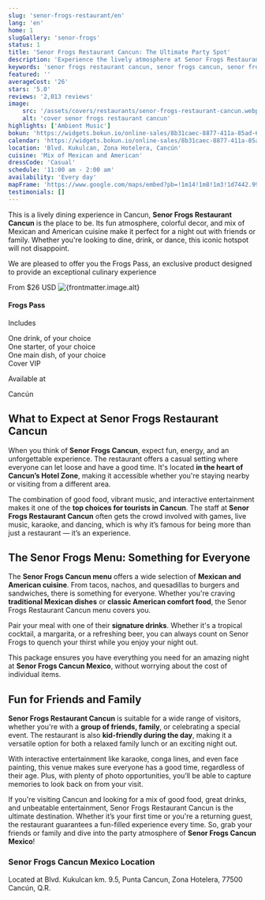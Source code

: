 ```yaml
---
slug: 'senor-frogs-restaurant/en'
lang: 'en'
home: 1
slugGallery: 'senor-frogs'
status: 1
title: 'Senor Frogs Restaurant Cancun: The Ultimate Party Spot'
description: 'Experience the lively atmosphere at Senor Frogs Restaurant Cancun with fun dining tasting Mexican & American cuisine, drinks, and entertainment!'
keywords: 'senor frogs restaurant cancun, senor frogs cancun, senor frogs mexico, senor frogs restaurant, senor frogs cancun menu, senor frogs cancun prices, senor frogs cancun reviews, senor frogs cancun location, senor frogs cancun dress code, senor frogs cancun schedule, senor frogs cancun availability, senor frogs cancun map, senor frogs cancun testimonials'
featured: ''
averageCost: '26'
stars: '5.0'
reviews: '2,013 reviews'
image:
    src: '/assets/covers/restaurants/senor-frogs-restaurant-cancun.webp'
    alt: 'cover senor frogs restaurant cancun'
highlights: ['Ambient Music']
bokun: 'https://widgets.bokun.io/online-sales/8b31caec-8877-411a-85ad-682828170619/experience/911208?partialView=1'
calendar: 'https://widgets.bokun.io/online-sales/8b31caec-8877-411a-85ad-682828170619/experience-calendar/911208'
location: 'Blvd. Kukulcan, Zona Hotelera, Cancún'
cuisine: 'Mix of Mexican and American'
dressCode: 'Casual'
schedule: '11:00 am - 2:00 am'
availability: 'Every day'
mapFrame: 'https://www.google.com/maps/embed?pb=!1m14!1m8!1m3!1d7442.999256248303!2d-86.74750400000002!3d21.132506!3m2!1i1024!2i768!4f13.1!3m3!1m2!1s0x8f4c29cd09568e9d%3A0xce44164b215f740d!2zU2XDsW9yIEZyb2cncyB8IENhbmPDum4!5e0!3m2!1ses!2smx!4v1725992845465!5m2!1ses!2smx'
testimonials: []
---
```


<p class="text-base md:text-lg mb-2">This is a lively dining experience in Cancun, <strong>Senor Frogs Restaurant Cancun</strong> is the place to be. 
Its fun atmosphere, colorful decor, and mix of Mexican and American cuisine make it perfect for a night out with friends or family. Whether you're 
looking to dine, drink, or dance, this iconic hotspot will not disappoint.</p>

<p class="text-base md:text-lg mb-2">We are pleased to offer you the Frogs Pass, an exclusive product designed to provide an exceptional 
culinary experience</p>

<div class="shadow-md flex flex-wrap rounded-xl bg-white p-4 mt-10 mb-4">
    <div class="w-full md:w-4/12 relative">
        <span class="absolute top-0 -left-8 -rotate-[30deg] bg-red-500 text-white text-base font-bold px-2 py-1 rounded-xl">From $26 USD</span>
        <img src={frontmatter.image.src} alt={frontmatter.image.alt} class="rounded-md w-full h-auto" />
    </div>
    <div class="w-full md:w-8/12 md:pl-5 md:pt-0 pt-5 md:text-start text-center">
        <h4 class="text-lg md:text-xl font-bold text-green-700 mb-4 uppercase">Frogs Pass</h4>
        <p class="text-base md:text-lg mb-2 font-bold">Includes</p>
        <div class="flex gap-2 justify-center md:justify-normal flex-wrap mb-5 text-base">
            <div class="flex items-center gap-2 border rounded-lg py-1 px-3 bg-white text-slate-600 hover:text-white hover:bg-orange-500 transition duration-200">
                <i class="at-check-circle text-green-700"></i><span>One drink, of your choice</span>
            </div>
            <div class="flex items-center gap-2 border rounded-lg py-1 px-3 bg-white text-slate-600 hover:text-white hover:bg-orange-500 transition duration-200">
                <i class="at-check-circle text-green-700"></i><span>One starter, of your choice</span>
            </div>
            <div class="flex items-center gap-2 border rounded-lg py-1 px-3 bg-white text-slate-600 hover:text-white hover:bg-orange-500 transition duration-200">
                <i class="at-check-circle text-green-700"></i><span>One main dish, of your choice</span>
            </div>
            <div class="flex items-center gap-2 border rounded-lg py-1 px-3 bg-white text-slate-600 hover:text-white hover:bg-orange-500 transition duration-200">
                <i class="at-check-circle text-green-700"></i><span>Cover VIP</span>
            </div>
        </div>
        <p class="text-base md:text-lg mb-2 font-bold">Available at</p>
        <p class="text-base md:text-lg mb-2"><i class="at-location text-green-700"></i> Cancún</p>
    </div>
</div>

<h2 class="text-xl md:text-3xl font-bold text-orange-600 mt-10 mb-4">What to Expect at <strong class="text-green-700">Senor Frogs Restaurant Cancun</strong></h2>

<p class="text-base md:text-lg mb-2">When you think of <strong>Senor Frogs Cancun</strong>, expect fun, energy, and an unforgettable experience. 
The restaurant offers a casual setting where everyone can let loose and have a good time. It's located <strong>in the heart of Cancun’s 
Hotel Zone</strong>, making it accessible whether you're staying nearby or visiting from a different area. </p>

<p class="text-base md:text-lg mb-2">The combination of good food, vibrant music, and interactive entertainment makes it one of the <strong>
top choices for tourists in Cancun</strong>. The staff at <strong>Senor Frogs Restaurant Cancun</strong> often gets the crowd involved with games, 
live music, karaoke, and dancing, which is why it’s famous for being more than just a restaurant — it’s an experience.</p>

<h2 class="text-xl md:text-3xl font-bold text-orange-600 mt-10 mb-4">The Senor Frogs Menu: Something for Everyone</h2>

<p class="text-base md:text-lg mb-2">The <strong>Senor Frogs Cancun menu</strong> offers a wide selection of <strong>Mexican and American cuisine</strong>. From tacos, nachos, and quesadillas to burgers and sandwiches, there is something for everyone. Whether you're craving <strong>traditional Mexican dishes</strong> or <strong>classic American comfort food</strong>, the Senor Frogs Restaurant Cancun menu covers you.</p>

<p class="text-base md:text-lg mb-2">Pair your meal with one of their <strong>signature drinks</strong>. Whether it's a tropical cocktail, a margarita, or a refreshing beer, you can always count on Senor Frogs to quench your thirst while you enjoy your night out.</p>
                                
<p class="text-base md:text-lg mb-2">This package ensures you have everything you need for an amazing night at <strong>Senor Frogs Cancun Mexico</strong>, without worrying about the cost of individual items.</p>

<h2 class="text-xl md:text-3xl font-bold text-orange-600 mt-10 mb-4"> Fun for Friends and Family</h2>

<p class="text-base md:text-lg mb-2"><strong> Senor Frogs Restaurant Cancun</strong> is suitable for a wide range of visitors, whether you're with a <strong>group of friends, family</strong>, or celebrating a special event. The restaurant is also <strong>kid-friendly during the day</strong>, making it a versatile option for both a relaxed family lunch or an exciting night out.</p>

<p class="text-base md:text-lg mb-2">With interactive entertainment like karaoke, conga lines, and even face painting, this venue makes sure everyone has a good time, regardless of their age. Plus, with plenty of photo opportunities, you’ll be able to capture memories to look back on from your visit.</p>

<p class="text-base md:text-lg mb-2">If you're visiting Cancun and looking for a mix of good food, great drinks, and unbeatable entertainment, Senor Frogs Restaurant Cancun is the ultimate destination. Whether it’s your first time or you're a returning guest, the restaurant guarantees a fun-filled experience every time. So, grab your friends or family and dive into the party atmosphere of <strong>Senor Frogs Cancun Mexico</strong>!</p>

<h3 class="text-lg md:text-2xl font-bold text-green-700 mt-10 mb-4">Senor Frogs Cancun Mexico Location</h3>

<p class="text-base md:text-lg mb-2">Located at Blvd. Kukulcan km. 9.5, Punta Cancun, Zona Hotelera, 77500 Cancún, Q.R.</p>
